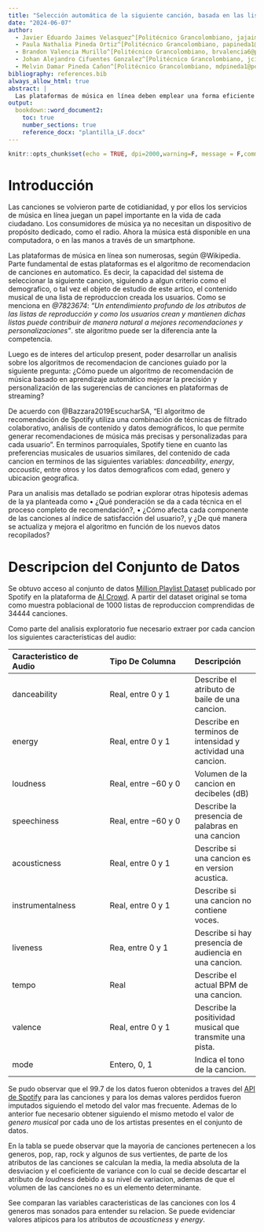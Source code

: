 ```yaml
---
title: "Selección automática de la siguiente canción, basada en las listas de reproducción del servicio de música en línea: Spotify."
date: "2024-06-07"
author:
  - Javier Eduardo Jaimes Velasquez^[Politécnico Grancolombiano, jajaimes4@poligran.edu.co]
  - Paula Nathalia Pineda Ortiz^[Politécnico Grancolombiano, papineda1@poligran.edu.co]
  - Brandon Valencia Murillo^[Politécnico Grancolombiano, brvalencia6@poligran.edu.co]
  - Johan Alejandro Cifuentes Gonzalez^[Politécnico Grancolombiano, jcifuntes@poligran.edu.co]
  - Melvin Damar Pineda Cañon^[Politécnico Grancolombiano, mdpineda1@poligran.edu.co]
bibliography: references.bib
always_allow_html: true
abstract: |
  Las plataformas de música en línea deben emplear una forma eficiente y eficaz que resuelve uno de los problemas más críticos, recomendación de música automática. En este documento se explora uno de tantos métodos expuestos en la actualidad para resolver la tarea. Se espera poder evaluar su funcionamiento respecto a otros y también su efectividad a la hora de resolver el problema.
output:  
  bookdown::word_document2:
    toc: true
    number_sections: true
    reference_docx: "plantilla_LF.docx"
---
```


```r
knitr::opts_chunk$set(echo = TRUE, dpi=2000,warning=F, message = F,comment = "")
```


# Introducción

Las canciones se volvieron parte de cotidianidad, y por ellos los servicios de música en línea juegan un papel importante en la vida de cada ciudadano. Los consumidores de música ya no necesitan un dispositivo de propósito dedicado, como el radio. Ahora la música está disponible en una computadora, o en las manos a través de un smartphone.

Las plataformas de música en línea son numerosas, según @Wikipedia. Parte fundamental de estas plataformas es el algoritmo de recomendacion de canciones en automatico. Es decir, la capacidad del sistema de seleccionar la siguiente cancion, siguiendo a algun criterio como el demografico, o tal vez el objeto de estudio de este artico, el contenido musical de una lista de reproduccion creada los usuarios. Como se menciona en *@7823674*: *“Un entendimiento profundo de los atributos de las listas de reproducción y como los usuarios crean y mantienen dichas listas puede contribuir de manera natural a mejores recomendaciones y personalizaciones”*. ste algoritmo puede ser la diferencia ante la competencia.


Luego es de interes del articulop present, poder desarrollar un analisis sobre los algoritmos de recomendacion de canciones guiado por la siguiente pregunta: ¿Cómo puede un algoritmo de recomendación de música basado en aprendizaje automático mejorar la precisión y personalización de las sugerencias de canciones en plataformas de streaming?

De acuerdo con @Bazzara2019EscucharSA, "El algoritmo de recomendación de Spotify utiliza una combinación de técnicas de filtrado colaborativo, análisis de contenido y datos demográficos, lo que permite generar recomendaciones de música más precisas y personalizadas para cada usuario". En terminos parroquiales, Spotify tiene en cuanto las preferencias musicales de usuarios similares, del contenido de cada cancion en terminos de las siguientes variables: *danceability*, *energy*, *accoustic*, entre otros y los datos demograficos com edad, genero y ubicacion geografica.

Para un analisis mas detallado se podrian explorar otras hipotesis ademas de la ya planteada como •	¿Qué ponderación se da a cada técnica en el proceso completo de recomendación?, •	¿Cómo afecta cada componente de las canciones al índice de satisfacción del usuario?, y ¿De qué manera se actualiza y mejora el algoritmo en función de los nuevos datos recopilados?


# Descripcion del Conjunto de Datos

Se obtuvo acceso al conjunto de datos [Million Playlist Dataset](https://www.aicrowd.com/challenges/spotify-million-playlist-dataset-challenge) publicado por Spotify en la plataforma de [AI Crowd](https://www.aicrowd.com/challenges/spotify-million-playlist-dataset-challenge). A partir del dataset original se toma como muestra poblacional de 1000 listas de reproduccion comprendidas de 34444 canciones.


Como parte del analisis exploratorio fue necesario extraer por cada cancion los siguientes caracteristicas del audio:

| Caracteristico de Audio | Tipo De Columna | Descripción
|:-----------------|:---------------|:-----------
|danceability |Real, entre $0$ y $1$ |Describe el atributo de baile de una cancion.
|energy |Real, entre $0$ y $1$  | Describe en terminos de intensidad y actividad una cancion.
|loudness |Real, entre $-60$ y $0$ |Volumen de la cancion en decibeles (dB)
|speechiness |Real, entre $-60$ y $0$ |Describe la presencia de palabras en una cancion
|acousticness |Real, entre $0$ y $1$  |Describe si una cancion es en version acustica.
|instrumentalness |Real, entre $0$ y $1$ |Describe si una cancion no contiene voces.
|liveness |Rea, entre $0$ y $1$ |Describe si hay presencia de audiencia en una cancion.
|tempo |Real |Describe el actual BPM de una cancion.
|valence |Real,  entre $0$ y $1$ |Describe la positividad musical que transmite una pista.
|mode |Entero, $0$, $1$ |Indica el tono de la cancion.

Se pudo observar que el $99.7%$ de los datos fueron obtenidos a traves del [API de Spotify](https://developer.spotify.com/) para las canciones y para los demas valores perdidos fueron imputados siguiendo el metodo del valor mas frecuente. Ademas de lo anterior fue necesario obtener siguiendo el mismo metodo el valor de *genero musical* por cada uno de los artistas presentes en el conjunto de datos.

En la tabla se puede observar que la mayoria de canciones pertenecen a los generos, pop, rap, rock y algunos de sus vertientes, de parte de los atributos de las canciones se calculan la media, la media absoluta de la desviacion y el coeficiente de variance con lo cual se decide descartar el atributo de *loudness* debido a su nivel de variacion, ademas de que el volumen de las canciones no es un elemento determinante.


See comparan las variables caracteristicas de las canciones con los 4 generos mas sonados para entender su relacion. Se puede evidenciar valores atipicos para los atributos de *acousticness* y *energy*.


